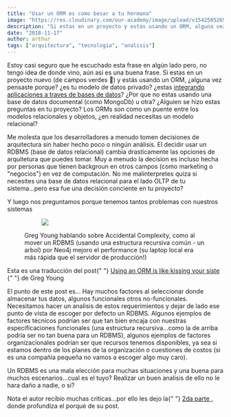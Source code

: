 ```yaml
---
title: "Usar un ORM es como besar a tu hermana"
image: "https://res.cloudinary.com/our-academy/image/upload/v1542505265/articles/event-sourcing.png"
description: "Si estas en un proyecto y estas usando un ORM, alguna vez te preguntaste: ¿por qué?"
date: "2018-11-17"
author: arthur
tags: ["arquitectura", "tecnologia", "analisis"]
---
```



Estoy casi seguro que he escuchado esta frase en algún lado pero, no tengo
idea de donde vino, aún asi es una buena frase. Si estas en un proyecto
nuevo (de campos verdes 🍃) y estás usando un ORM, ¿alguna vez pensaste
porque? ¿es tu modelo de datos privado? ¿estas [integrando aplicaciones a traves de bases de datos](https://www.enterpriseintegrationpatterns.com/patterns/messaging/SharedDataBaseIntegration.html)? ¿Por que no estas usando una base de datos documental (como MongoDb) u otra?
¿Alguien se hizo estas preguntas en tu proyecto? Los ORMs son como un puente
entre los modelos relacionales y objetos, ¿en realidad necesitas un modelo relacional?

<p>
  Me molesta que los desarrolladores a menudo tomen decisiones de arquitectura
  sin haber hecho poco o ningún análisis. El decidir usar un RDBMS (base de
  datos relacional) cambia drasticamente las opciones de arquitetura que
  puedes tomar. Muy a menudo la decision es incluso hecha por personas que
  tienen backgroun en otros campos (como marketing o "negocios") en vez de
  computación. No me malinterpretes quiza si necesites una base de datos
  relacional para el lado OLTP de tu sistema...pero esa fue una decisión
  conciente en tu proyecto?
</p>
<p>
  Y luego nos preguntamos porque tenemos tantos problemas con nuestros
  sistemas
</p>
<figure>
  <figure>
    <a href="https://www.youtube.com/watch?v=8JKjvY4etTY&t=2230s">
      <Image src="event-sourcing" />
    </a>
  </figure>
  <figcaption>
    Greg Young hablando sobre Accidental Complexity, como al mover un RDBMS
    (usando una estructura recursiva común - un arbol) por Neo4j mejoro el
    performance (su laptop local era más rápida que el servidor de
    producción!)
  </figcaption>
</figure>
<p>
  Esta es una traducción del post{" "}
  <a href="http://codebetter.com/gregyoung/2010/02/18/using-an-orm-is-like-kissing-your-sister/">
    Using an ORM is like kissing your siste
  </a>{" "}
  de Greg Young
</p>
<p>
  El punto de este post es... Hay muchos factores al seleccionar donde
  almacenar tus datos, algunos funcionales otros no-funcionales. Necesitamos
  hacer un analisis de estos requerimientos y dejar de lado ese punto de vista
  de escoger por defecto un RDBMS. Algunos ejemplos de factores técnicos
  podrían ser que tan bien encaja con nuestras especificaciones funcionales
  (una estructura recursiva...como la de arriba podría ser no tan buena para
  un RDBMS), algunos ejemplos de factores organizacionales podrían ser que
  recursos tenemos disponibles, ya sea si estamos dentro de los planes de la
  organización o cuestiones de costos (si es una compañia pequeña no vamos a
  escoger algo muy caro).
</p>
<p>
  Un RDBMS es una mala elección para muchas situaciones y una buena para
  muchos escenarios...cual es el tuyo? Realizar un buen analisis de ello no le
  hara daño a nadie, o si?
</p>
<p>
  Nota el autor recibio muchas criticas...por ello les dejo la{" "}
  <a href="http://codebetter.com/gregyoung/2010/02/19/using-an-orm-is-like-kissing-your-sister-part-2/">
    2da parte
  </a>
  , donde profundiza el porqué de su post.
</p>
